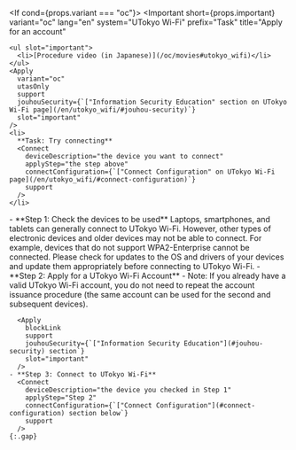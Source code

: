 
<If cond={props.variant === "oc"}>
  <Important
    short={props.important}
    variant="oc"
    lang="en"
    system="UTokyo Wi-Fi"
    prefix="Task"
    title="Apply for an account"
  >
    <ul slot="important">
      <li>[Procedure video (in Japanese)](/oc/movies#utokyo_wifi)</li>
    </ul>
    <Apply
      variant="oc"
      utasOnly
      support
      jouhouSecurity={`["Information Security Education" section on UTokyo Wi-Fi page](/en/utokyo_wifi/#jouhou-security)`}
      slot="important"
    />
    <li>
      **Task: Try connecting**
      <Connect
        deviceDescription="the device you want to connect"
        applyStep="the step above"
        connectConfiguration={`["Connect Configuration" on UTokyo Wi-Fi page](/en/utokyo_wifi/#connect-configuration)`}
        support
      />
    </li>
  </Important>
  <Fragment slot="else">
    - **Step 1: Check the devices to be used**  
      Laptops, smartphones, and tablets can generally connect to UTokyo Wi-Fi. However, other types of electronic devices and older devices may not be able to connect. For example, devices that do not support WPA2-Enterprise cannot be connected. Please check for updates to the OS and drivers of your devices and update them appropriately before connecting to UTokyo Wi-Fi.
    - **Step 2: Apply for a UTokyo Wi-Fi Account**
      - Note: If you already have a valid UTokyo Wi-Fi account, you do not need to repeat the account issuance procedure (the same account can be used for the second and subsequent devices).

      <Apply
        blockLink
        support
        jouhouSecurity={`["Information Security Education"](#jouhou-security) section`}
        slot="important"
      />
    - **Step 3: Connect to UTokyo Wi-Fi**
      <Connect
        deviceDescription="the device you checked in Step 1"
        applyStep="Step 2"
        connectConfiguration={`["Connect Configuration"](#connect-configuration) section below`}
        support
      />
    {:.gap}
  </Fragment>
</If>
